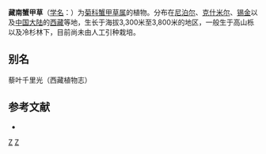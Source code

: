 {{Speciesbox
| name = 藏南蟹甲草
| status = 
| status_system = 
| image =
| genus = Parasenecio
| species = chola
| authority = (W. W. Smith) [[陈艺林|Y. L. Chen]]
}}

'''藏南蟹甲草'''（[[学名|学名]]：{{lang|la|''Parasenecio chola''}}）为[[菊科|菊科]][[蟹甲草属|蟹甲草属]]的植物。分布在[[尼泊尔|尼泊尔]]、[[克什米尔|克什米尔]]、[[锡金|锡金]]以及[[中国大陆|中国大陆]]的[[西藏|西藏]]等地，生长于海拔3,300米至3,800米的地区，一般生于高山栎以及冷杉林下，目前尚未由人工引种栽培。

== 别名 ==
藜叶千里光（西藏植物志）

== 参考文献 ==
<div class="references-small">
* {{cite web| url =http://www.bioinfo.cn/db05/KmzwSpecies.php?action=view&id=5126| title =藏南蟹甲草| work =《中国高等植物数据库全库》| publisher =中国科学院微生物研究所| author =昆明植物研究所| accessdate =2009-02-25| deadurl =yes| archiveurl =https://web.archive.org/web/20160305062612/http://www.bioinfo.cn/db05/KmzwSpecies.php?action=view&id=5126| archivedate =2016-03-05}}
</div>
{{Taxonbar|from=Q15231665}}

[[Category:蟹甲草属|Z]]
[[Category:西藏植物|Z]]
